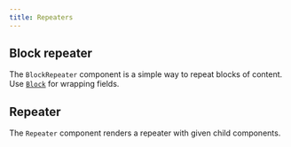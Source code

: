 ```yaml
---
title: Repeaters
---
```



## Block repeater

The `BlockRepeater` component is a simple way to repeat blocks of content. Use [`Block`](/admin/components/blocks#block) for wrapping fields.

<BlockRepeater />

## Repeater

The `Repeater` component renders a repeater with given child components.

<Repeater />
